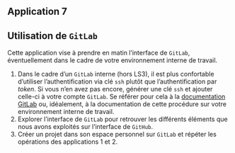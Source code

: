 ## Application 7 {.smaller}

:::{.callout-tip collapse="true" icon=false}
## Utilisation de `GitLab`

::: {.nonincremental}
Cette application vise à prendre en matin l'interface de `GitLab`, éventuellement dans le cadre de votre environnement interne de travail.

1. Dans le cadre d'un `GitLab` interne (hors LS3), il est plus confortable d'utiliser l'authentification via clé `ssh` plutôt que l'authentification par *token*. Si vous n'en avez pas encore, générer une clé `ssh` et ajouter celle-ci à votre compte `GitLab`. Se référer pour cela à la [documentation GitLab](https://docs.gitlab.com/ee/user/ssh.html) ou, idéalement, à la documentation de cette procédure sur votre environnement interne de travail.
2. Explorer l'interface de `GitLab` pour retrouver les différents éléments que nous avons exploités sur l'interface de `GitHub`.
3. Créer un projet dans son espace personnel sur `GitLab` et répéter les opérations des applications 1 et 2.
:::

:::
